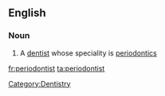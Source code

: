 ==English==

===Noun===
{{en-noun}}

# A [[dentist]] whose speciality is [[periodontics]]

[[Category:Dentistry]]

[[fr:periodontist]]
[[ta:periodontist]]